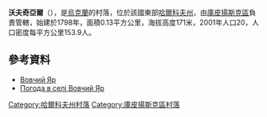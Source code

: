 {{coord|49|54|22|N|37|24|35|E|scale:100000_region:UA|display=title}}

'''沃夫奇亞爾'''（{{lang-uk|Вовчий Яр}}），是[[烏克蘭|烏克蘭]]的村落，位於該國東部[[哈爾科夫州|哈爾科夫州]]，由[[庫皮揚斯克區|庫皮揚斯克區]]負責管轄，始建於1798年，面積0.13平方公里，海拔高度171米，2001年人口20，人口密度每平方公里153.9人。

==參考資料==
* [http://w1.c1.rada.gov.ua/pls/z7502/A005?rdat1=09.01.2009&rf7571=33620 Вовчий Яр]
* [http://weather.in.ua/ua/har'kovskaja/4223 Погода в селі Вовчий Яр] {{Wayback|url=http://weather.in.ua/ua/har%27kovskaja/4223 |date=20160323023715 }}

{{DEFAULTSORT:Вовчий Яр}}
[[Category:哈爾科夫州村落|Category:哈爾科夫州村落]]
[[Category:庫皮揚斯克區村落|Category:庫皮揚斯克區村落]]


{{Kharkiv-geo-stub}}